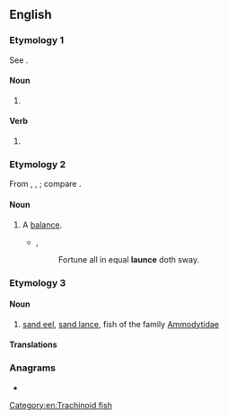 ==English==

===Etymology 1===
See {{m|en|lance}}.

====Noun====
{{en-noun}}

# {{obsolete form of|lance|lang=en}}

====Verb====
{{en-verb|launc}}

# {{obsolete form of|lance|lang=en}}

===Etymology 2===
From {{etyl|it|en}} {{m|it|lance}}, {{etyl|la|en}} {{m|la|lanx}}, {{m|la|lancis||[[plate]], scale of a [[balance]]}}; compare {{m|en|balance}}.

====Noun====
{{en-noun}}

# {{lb|en|obsolete}} A [[balance]].
#* {{rfdate|and other bibliographic particulars}}, {{w|Edmund Spenser}}
#*: Fortune all in equal '''launce''' doth sway.

===Etymology 3===

====Noun====
{{en-noun}}

# [[sand eel]], [[sand lance]], fish of the family [[Ammodytidae]]

====Translations====
{{trans-see|sand lance}}

===Anagrams===
* {{anagrams|en|Lucena|auncel|cuneal|lacune|unlace}}

[[Category:en:Trachinoid fish]]